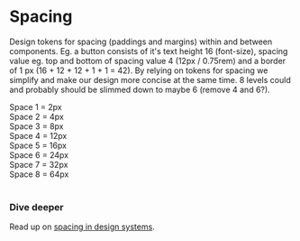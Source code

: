 
<Meta title="CSS/Spacing/Overview" />

# Spacing

Design tokens for spacing (paddings and margins) within and between components. Eg. a button consists of it's text height 16 (font-size), spacing value eg. top and bottom of spacing value 4 (12px / 0.75rem) and a border of 1 px (16 + 12 + 12 + 1 + 1 = 42). By relying on tokens for spacing we simplify and make our design more concise at the same time.
8 levels could and probably should be slimmed down to maybe 6 (remove 4 and 6?).

<Canvas>
<div>Space 1 = 2px</div><span style={{background:'lightgray'}} class="pe-1 ms-2 mb-2"></span>
<div>Space 2 = 4px</div><span style={{background:'lightgray'}} class="pe-2 ms-2 mb-2"></span>
<div>Space 3 = 8px</div><span style={{background:'lightgray'}} class="pe-3 ms-2 mb-2"></span>
<div>Space 4 = 12px</div><span style={{background:'lightgray'}} class="pe-4 ms-2 mb-2"></span>
<div>Space 5 = 16px</div><span style={{background:'lightgray'}} class="pe-5 ms-2 mb-2"></span>
<div>Space 6 = 24px</div><span style={{background:'lightgray'}} class="pe-6 ms-2 mb-2"></span>
<div>Space 7 = 32px</div><span style={{background:'lightgray'}} class="pe-7 ms-2 mb-2"></span>
<div>Space 8 = 64px</div><span style={{background:'lightgray'}} class="pe-8 ms-2 mb-2"></span>
</Canvas>


<br/>
<h3>Dive deeper</h3>

Read up on  [spacing in design systems](https://medium.com/eightshapes-llc/space-in-design-systems-188bcbae0d62).
